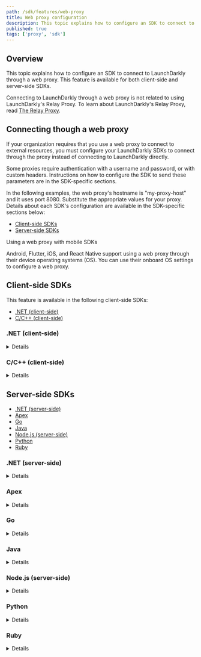 ```yaml
---
path: /sdk/features/web-proxy
title: Web proxy configuration
description: This topic explains how to configure an SDK to connect to LaunchDarkly through a web proxy. This feature is available for both client-side and server-side SDKs.
published: true
tags: ['proxy', 'sdk']
---
```


## Overview

This topic explains how to configure an SDK to connect to LaunchDarkly through a web proxy. This feature is available for both client-side and server-side SDKs.

Connecting to LaunchDarkly through a web proxy is not related to using LaunchDarkly's Relay Proxy. To learn about LaunchDarkly's Relay Proxy, read [The Relay Proxy](/home/relay-proxy).

## Connecting though a web proxy

If your organization requires that you use a web proxy to connect to external resources, you must configure your LaunchDarkly SDKs to connect through the proxy instead of connecting to LaunchDarkly directly.

Some proxies require authentication with a username and password, or with custom headers. Instructions on how to configure the SDK to send these parameters are in the SDK-specific sections.

In the following examples, the web proxy's hostname is "my-proxy-host" and it uses port 8080. Substitute the appropriate values for your proxy. Details about each SDK's configuration are available in the SDK-specific sections below:

* [Client-side SDKs](#client-side-sdks)
* [Server-side SDKs](#server-side-sdks)


<Callout intent="info">
<CalloutTitle>Using a web proxy with mobile SDKs</CalloutTitle>
<CalloutDescription>

Android, Flutter, iOS, and React Native support using a web proxy through their device operating systems (OS). You can use their onboard OS settings to configure a web proxy.

</CalloutDescription>
</Callout>

## Client-side SDKs

This feature is available in the following client-side SDKs:

* [.NET (client-side)](#net-client-side)
* [C/C++ (client-side)](#cc-client-side)

### .NET (client-side)

<Details summary="Expand .NET (client-side) code sample">

To configure the client-side .NET SDK to connect to LaunchDarkly through a web proxy:

<CodeSample>
<CSTab label="C#">

```csharp
var handler = new System.Net.Http.HttpClientHandler();
handler.Proxy = new System.Net.WebProxy("http://my-proxy-host:8080");

var config = Configuration.Builder("mobile-key-123abc")
    .HttpMessageHandler(handler)
    .Build();
```

</CSTab>
</CodeSample>

To configure the client-side .NET SDK to connect to LaunchDarkly through a web proxy with authentication:

<CodeSample>
<CSTab label="C#">

```csharp
var handler = new System.Net.Http.HttpClientHandler();
var proxy = new System.Net.WebProxy("http://my-proxy-host:8080");
var credentials = new System.Net.CredentialCache();
credentials.Add(proxy.Address, "Basic",
    new NetworkCredential("username", "password"));
proxy.Credentials = credentials;
handler.Proxy = proxy;

var config = Configuration.Builder("mobile-key-123abc")
    .HttpMessageHandler(handler)
    .Build();
```

</CSTab>
</CodeSample>
</Details>

### C/C++ (client-side)

<Details summary="Expand C/C++ (client-side) code sample">

To configure the C/C++ SDK to connect to LaunchDarkly through a web proxy:

<CodeSample>
<CSTab label="C/C++">

```c
struct LDConfig *config = LDConfigNew("mobile-key-123abc");
LDConfigSetProxyURI(config, "https://web-proxy.domain.com:8080");
```

</CSTab>
</CodeSample>

To configure the client-side C/C++ SDK to connect to LaunchDarkly through a web proxy with authentication:

<CodeSample>
<CSTab label="C/C++">

```c
struct LDConfig *config = LDConfigNew("mobile-key-123abc");
LDConfigSetProxyURI(config, "https://username:password@web-proxy.domain.com:8080");
```

</CSTab>
</CodeSample>
</Details>

## Server-side SDKs

* [.NET (server-side)](#net-server-side)
* [Apex](#apex)
* [Go](#go)
* [Java](#java)
* [Node.js (server-side)](#nodejs-server-side)
* [Python](#python)
* [Ruby](#ruby)

### .NET (server-side)

<Details summary="Expand .NET (server-side) code sample">

To configure the server-side .NET SDK to connect to LaunchDarkly through a web proxy:

<CodeSample>
<CSTab label="C#">

```csharp
var proxy = new System.Net.WebProxy("http://my-proxy-host:8080");

var config = Configuration.Builder("sdk-key-123abc")
    .Http(Components.HttpConfiguration().Proxy(proxy))
    .Build();
```

</CSTab>
<CSTab label=".NET SDK v5.14.x and earlier (C#)">

```csharp
var handler = new System.Net.Http.HttpClientHandler();
handler.Proxy = new System.Net.WebProxy("http://my-proxy-host:8080");

var config = Configuration.Builder("sdk-key-123abc")
    .Http(Components.HttpConfiguration().MessageHandler(handler))
    .Build();
```

</CSTab>
</CodeSample>

To configure the server-side .NET SDK to connect to LaunchDarkly through a web proxy with authentication:

<CodeSample>
<CSTab label="C#">

```csharp
var proxy = new System.Net.WebProxy("http://my-proxy-host:8080");
var credentials = new System.Net.CredentialCache();
credentials.Add(proxy.Address, "Basic",
    new NetworkCredential("username", "password"));
proxy.Credentials = credentials;

var config = Configuration.Builder("sdk-key-123abc")
    .Http(Components.HttpConfiguration().Proxy(proxy))
    .Build();
```

</CSTab>
<CSTab label=".NET SDK v5.14.x and earlier (C#)">

```csharp
var handler = new System.Net.Http.HttpClientHandler();
var proxy = new System.Net.WebProxy("http://my-proxy-host:8080");
var credentials = new System.Net.CredentialCache();
credentials.Add(proxy.Address, "Basic",
    new NetworkCredential("username", "password"));
proxy.Credentials = credentials;
handler.Proxy = proxy;

var config = Configuration.Builder("sdk-key-123abc")
    .Http(Components.HttpConfiguration().MessageHandler(handler))
    .Build();
```

</CSTab>
</CodeSample>
</Details>

### Apex

<Details summary="Expand Apex code sample">

The Apex bridge that provides and retrieves flag values is written in Go, and uses the default Go networking mechanisms. 

Go's standard HTTP library recognizes the environment variables `HTTP_PROXY` and `HTTPS_PROXY`. If you set these variables, the SDK will connect through a web proxy at the URL you provide. Because the LaunchDarkly services have `https:` URLs, you use `HTTPS_PROXY`. If you are connecting to services at an insecure `http:` URL use `HTTP_PROXY` instead.

Here is an example:

<CodeSample>
<CSTab label="Console">

```bash
export HTTPS_PROXY=https://my-proxy-host:8080
```

</CSTab>
<CSTab label="cmd">

```batch
set HTTPS_PROXY=https://my-proxy-host:8080
```

</CSTab>
</CodeSample>
</Details>

### Go

<Details summary="Expand Go code sample">

There are two ways to specify proxy server parameters in the Go SDK.

Go's standard HTTP library recognizes the environment variables `HTTP_PROXY` and `HTTPS_PROXY`. If you set these variables, the SDK will connect through a web proxy at the URL you provide. Because the LaunchDarkly services have `https:` URLs, you use `HTTPS_PROXY`. If you are connecting to services at an insecure `http:` URL, such as a Relay Proxy instance, use `HTTP_PROXY` instead.

Here is an example:

<CodeSample>
<CSTab label="Console">

```bash
export HTTPS_PROXY=https://my-proxy-host:8080
```

</CSTab>
<CSTab label="cmd">

```
set HTTPS_PROXY=https://my-proxy-host:8080
```

</CSTab>
</CodeSample>

You can also specify a proxy programmatically through the SDK configuration:

<CodeSample>
<CSTab label="Go SDK v6.0">

```go
import (
    ld "github.com/launchdarkly/go-server-sdk/v6"
    "github.com/launchdarkly/go-server-sdk/v6/ldcomponents"
)

var config ld.Config
config.HTTP = ldcomponents.HTTPConfiguration().
    ProxyURL("https://my-proxy-host:8080")
```

</CSTab>
<CSTab label="Go SDK v5.x">

```go
import (
    ld "gopkg.in/launchdarkly/go-server-sdk.v5"
    "gopkg.in/launchdarkly/go-server-sdk.v5/ldcomponents"
)

var config ld.Config
config.HTTP = ldcomponents.HTTPConfiguration().
    ProxyURL("https://my-proxy-host:8080")
```

</CSTab>
</CodeSample>
</Details>

### Java

<Details summary="Expand Java code sample">

To configure the Java SDK to connect to LaunchDarkly through a web proxy:

<CodeSample>
<CSTab label="Java">

```java
LDConfig config = new LDConfig.Builder()
  .http(Components.httpConfiguration().proxyHostAndPort("my-proxy-host", 8080))
  .build();
```

</CSTab>
</CodeSample>

To configure the Java SDK to connect to LaunchDarkly through a web proxy with authentication:

<CodeSample>
<CSTab label="Java">

```java
LDConfig config = new LDConfig.Builder()
  .http(Components.httpConfiguration()
    .proxyHostAndPort("my-proxy-host", 8080)
    .proxyAuth(Components.httpBasicAuthentication("username", "password"))
  .build();
```

</CSTab>
</CodeSample>
</Details>

### Node.js (server-side)

<Details summary="Expand Node.js (server-side) code sample">

To configure the server-side Node.js SDK to connect to LaunchDarkly through a web proxy:

<CodeSample>
<CSTab label="JavaScript">

```js
const options = {
  proxyHost: 'your-proxy-host',
  proxyPort: 8080
};
```

</CSTab>
<CSTab label="TypeScript">

```ts
import * as ld from 'launchdarkly-node-server-sdk';

const options: ld.LDOptions = {
  proxyHost: 'your-proxy-host',
  proxyPort: 8080
};
```

</CSTab>
</CodeSample>

To configure the server-side Node.js SDK to connect to LaunchDarkly through a web proxy with authentication:

<CodeSample>
<CSTab label="JavaScript">

```js
const options = {
  proxyHost: 'my-proxy-host',
  proxyPort: 8080,
  proxyAuth: 'username:password'
};
```

</CSTab>
<CSTab label="TypeScript">

```ts
import * as ld from 'launchdarkly-node-server-sdk';

const options: ld.LDOptions = {
  proxyHost: 'your-proxy-host',
  proxyPort: 8080,
  proxyAuth: 'username:password'
};
```

</CSTab>
</CodeSample>
</Details>

### Python

<Details summary="Expand Python code sample">

There are two ways to specify proxy server parameters in the Python SDK.

Python's standard HTTP library recognizes the environment variables `HTTP_PROXY` and `HTTPS_PROXY`. If you set these variables, the SDK will connect through a web proxy at the URL you provide. Because the LaunchDarkly services have `https:` URLs, you use `HTTPS_PROXY`. If you are connecting to services at an insecure `http:` URL, such as a Relay Proxy instance, use `HTTP_PROXY` instead.

How to set the HTTPS_PROXY environment variable on Mac/Linux and Windows systems:

<CodeSample>
<CSTab label="Console">

```bash
export HTTPS_PROXY=https://my-proxy-host:8080
```

</CSTab>
<CSTab label="cmd">

```bash
set HTTPS_PROXY=https://my-proxy-host:8080
```

</CSTab>
</CodeSample>

Or it can be set from within Python:

<CodeSample>
<CSTab label="Python">

```python
os.environ["https_proxy"] = "https://my-proxy-host:8080"
```

</CSTab>
</CodeSample>
</Details>

### Ruby

<Details summary="Expand Ruby code sample">

There are two ways to specify proxy server parameters in the Ruby SDK.

Ruby's standard HTTP library recognizes the environment variables `HTTP_PROXY` and `HTTPS_PROXY`. If you set these variables, the SDK will connect through a web proxy at the URL you provide. Because the LaunchDarkly services have `https:` URLs, you use `HTTPS_PROXY`. If you are connecting to services at an insecure `http:` URL, such as a Relay Proxy instance, use `HTTP_PROXY` instead.

To configure the Ruby SDK to connect to LaunchDarkly through a web proxy:

<CodeSample>
<CSTab label="Console">

```bash
export HTTPS_PROXY=https://my-proxy-host:8080
```

</CSTab>
<CSTab label="cmd">

```batch
set HTTPS_PROXY=https://my-proxy-host:8080
```

</CSTab>
</CodeSample>

Or it can be set from within Ruby:

<CodeSample>
<CSTab label="Ruby">

```ruby
ENV['HTTPS_PROXY'] = 'https://my-proxy-host:8080'
```

</CSTab>
</CodeSample>
</Details>
